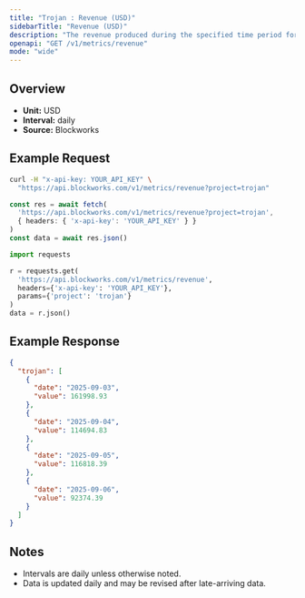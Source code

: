 ```yaml
---
title: "Trojan : Revenue (USD)"
sidebarTitle: "Revenue (USD)"
description: "The revenue produced during the specified time period for given project."
openapi: "GET /v1/metrics/revenue"
mode: "wide"
---
```


## Overview

- **Unit:** USD
- **Interval:** daily
- **Source:** Blockworks

## Example Request

<CodeGroup>

```bash cURL
curl -H "x-api-key: YOUR_API_KEY" \
  "https://api.blockworks.com/v1/metrics/revenue?project=trojan"
```

```typescript TypeScript
const res = await fetch(
  'https://api.blockworks.com/v1/metrics/revenue?project=trojan',
  { headers: { 'x-api-key': 'YOUR_API_KEY' } }
)
const data = await res.json()
```

```python Python
import requests

r = requests.get(
  'https://api.blockworks.com/v1/metrics/revenue',
  headers={'x-api-key': 'YOUR_API_KEY'},
  params={'project': 'trojan'}
)
data = r.json()
```

</CodeGroup>

## Example Response

```json
{
  "trojan": [
    {
      "date": "2025-09-03",
      "value": 161998.93
    },
    {
      "date": "2025-09-04",
      "value": 114694.83
    },
    {
      "date": "2025-09-05",
      "value": 116818.39
    },
    {
      "date": "2025-09-06",
      "value": 92374.39
    }
  ]
}
```

## Notes
- Intervals are daily unless otherwise noted.
- Data is updated daily and may be revised after late-arriving data.
